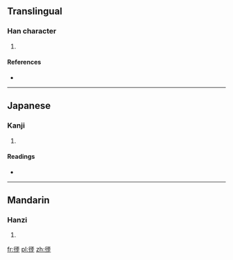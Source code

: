 ==Translingual==

===Han character===
{{Han char|rn=60|rad=彳|as=10|sn=13|four=|canj=竹人一一一 (HOMMM)|ids=⿰[[彳]]⿱[[正]]正}}

# {{defn|Han|sort=彳10}}

====References====
* {{Han ref|kx=0370.190|dkj=10210|dj=0697.030|hdz=20837.020|uh=5FB0|ud=24496}}

----

==Japanese==

===Kanji===
{{ja-kanji|grade=|rs=彳10}}

# {{defn|lang=ja|sort=彳10}}

====Readings====
* {{ja-readings|on=[[せい]] (sei)|kun=[[いく]] (iku)}}

----

==Mandarin==

===Hanzi===
{{cmn-hanzi|pin=[[biāo]] ([[biao1]]), [[zhēng]] ([[zheng1]])|wg=piao<sup>1</sup>, cheng<sup>1</sup>}}

# {{defn|lang=cmn|sort=彳10}}

[[fr:徰]]
[[pl:徰]]
[[zh:徰]]